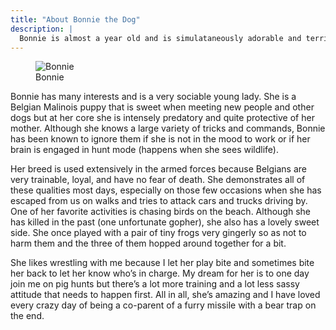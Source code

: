 ```yaml
---
title: "About Bonnie the Dog"
description: |
  Bonnie is almost a year old and is simulataneously adorable and terrifyingly ferocious sometimes. Also she is technically Shelby's dog but I consider her mine most of the time and Bonnie seems to agree.
---
```



![Bonnie](bonbon.jpg)

Bonnie has many interests and is a very sociable young lady. She is a Belgian Malinois puppy that is  sweet when meeting new people and other dogs but at her core she is intensely predatory and quite protective of her mother. Although she knows a large variety of tricks and commands, Bonnie has been known to ignore them if she is not in the mood to work or if her brain is engaged in hunt mode (happens when she sees wildlife).

Her breed is used extensively in the armed forces because Belgians are very trainable, loyal, and have no fear of death. She demonstrates all of these qualities most days, especially on those few occasions when she has escaped from us on walks and tries to attack cars and trucks driving by. One of her favorite activities is chasing birds on the beach. Although she has killed in the past (one unfortunate gopher), she also has a lovely sweet side. She once played with a pair of tiny frogs very gingerly so as not to harm them and the three of them hopped around together for a bit.

She likes wrestling with me because I let her play bite and sometimes bite her back to let her know who's in charge. My dream for her is to one day join me on pig hunts but there's a lot more training and a lot less sassy attitude that needs to happen first. All in all, she's amazing and I have loved every crazy day of being a co-parent of a furry missile with a bear trap on the end. 
